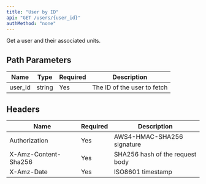```yaml
---
title: "User by ID"
api: "GET /users/{user_id}"
authMethod: "none"
---
```


Get a user and their associated units.

## Path Parameters


| Name | Type | Required | Description |
| --- | --- | --- | --- |
| user_id | string | Yes | The ID of the user to fetch |


## Headers


| Name | Required | Description |
| --- | --- | --- |
| Authorization | Yes | AWS4-HMAC-SHA256 signature |
| X-Amz-Content-Sha256 | Yes | SHA256 hash of the request body |
| X-Amz-Date | Yes | ISO8601 timestamp |

